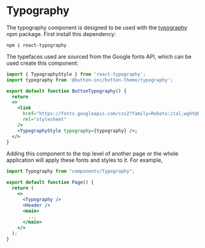 <!---Typography.stories.mdx--->


<Meta title="Components/Typography" />

# Typography

The typography component is designed to be used with the [typography](https://www.npmjs.com/package/typography) npm package. First install this dependency:

`npm i react-typography`

The typefaces used are sourced from the Google fonts API, which can be used create this component:

```jsx
import { TypographyStyle } from 'react-typography';
import typography from '@button-inc/button-theme/typography';

export default function ButtonTypography() {
  return
  <>
    <link
      href="https://fonts.googleapis.com/css2?family=Roboto:ital,wght@0,100;0,300;0,400;0,500;0,700;0,900;1,100;1,300;1,400;1,500;1,700;1,900&display=swap"
      rel="stylesheet"
    />
    <TypographyStyle typography={typography} />;
  </>
}
```

Adding this component to the top level of another page or the whole application will apply these fonts and styles to it. For example,

```jsx
import Typography from "components/Typography";

export default function Page() {
  return (
    <>
      <Typography />
      <Header />
      <main>
        ...
      </main>
    </>
  );
}
```
